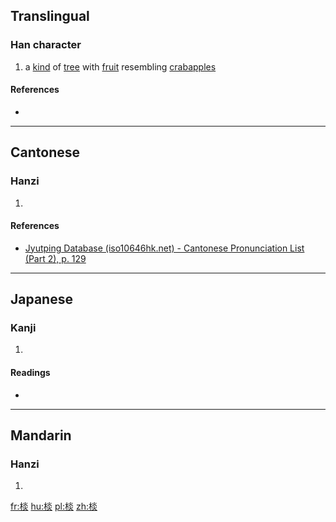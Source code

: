 ==Translingual==

===Han character===
{{Han char|rn=75|rad=木|as=08|sn=12|four=49989|canj=DFF|ids=⿰木炎}}

# {{context|archaic|lang=zh}} {{context|literary|lang=zh}} a [[kind]] of [[tree]] with [[fruit]] resembling [[crabapple]]s

====References====
* {{Han ref|kx=0534.040|dkj=14967|dj=0922.030|hdz=21238.050|uh=68EA|ud=26858|bh=D9B0|bd=55728}}

----

==Cantonese==

===Hanzi===
{{yue-hanzi|jyut=[[jim5]]|y=yim5}}

# {{defn|lang=yue|sort=木08}}

====References====
* [http://www.iso10646hk.net/jp/document/download.jsp Jyutping Database (iso10646hk.net) - Cantonese Pronunciation List (Part 2), p. 129]

----

==Japanese==

===Kanji===
{{ja-kanji|grade=|rs=木08}}

# {{defn|lang=ja|sort=木08}}

====Readings====
* {{ja-readings|on=[[えん]] (en), [[せん]] (sen)|kun=}}

----

==Mandarin==

===Hanzi===
{{cmn-hanzi|pin=[[yǎn]] ([[yan3]]), [[yàn]] ([[yan4]])|wg=yen<sup>3</sup>, yen<sup>4</sup>}}

# {{defn|lang=cmn|sort=木08}}

[[fr:棪]]
[[hu:棪]]
[[pl:棪]]
[[zh:棪]]